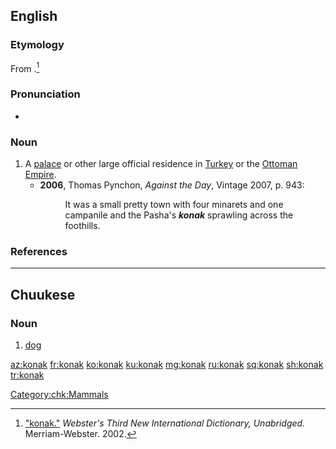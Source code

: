 ==English==

===Etymology===
From {{etyl|tr|en}} {{term|konak|lang=tr||inn}}.<ref>[http://www.merriam-webster.com/dictionary/konak "konak."] ''Webster's Third New International Dictionary, Unabridged.'' Merriam-Webster. 2002.</ref>

===Pronunciation===
* {{a|UK}} {{IPA|/kəʊˈnɑːk/|lang=en}}

===Noun===
{{en-noun}}

# A [[palace]] or other large official residence in [[Turkey]] or the [[Ottoman Empire]].
#* '''2006''', Thomas Pynchon, ''Against the Day'', Vintage 2007, p. 943:
#*: It was a small pretty town with four minarets and one campanile and the Pasha's '''''konak''''' sprawling across the foothills.

===References===
<references />

----

==Chuukese==

===Noun===
{{head|chk|noun}}

# [[dog]]

[[Category:chk:Mammals]]

[[az:konak]]
[[fr:konak]]
[[ko:konak]]
[[ku:konak]]
[[mg:konak]]
[[ru:konak]]
[[sq:konak]]
[[sh:konak]]
[[tr:konak]]